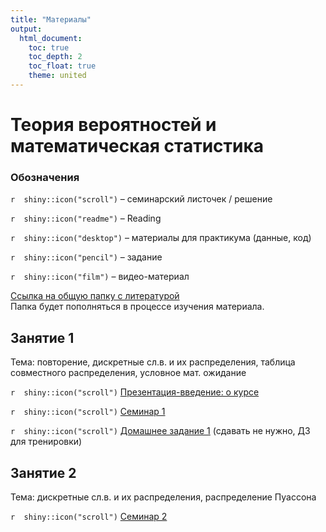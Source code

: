 ```yaml
---
title: "Материалы"
output:
  html_document:
    toc: true
    toc_depth: 2
    toc_float: true
    theme: united
---
```

# Теория вероятностей и математическая статистика

### Обозначения

`r  shiny::icon("scroll")` -- семинарский листочек / решение 

`r  shiny::icon("readme")` -- Reading

`r  shiny::icon("desktop")` -- материалы для практикума (данные, код)

`r  shiny::icon("pencil")` -- задание

`r  shiny::icon("film")` -- видео-материал


<a href="https://drive.google.com/drive/folders/14o2pmWw_KsUzGaYspwqJB20ck_Ag_yfW?usp=sharing" title=>Ссылка на общую папку с литературой</a>  
Папка будет пополняться в процессе изучения материала.
 
## Занятие 1
 
Тема: повторение, дискретные сл.в. и их распределения, таблица совместного распределения, условное мат. ожидание

`r  shiny::icon("scroll")` <a href="tvims2_intro_2024.pdf" title=>Презентация-введение: о курсе</a>

`r  shiny::icon("scroll")` <a href="tvims2_seminar1_2024.pdf" title=>Семинар 1</a>

`r  shiny::icon("scroll")` <a href="tvims2_hw1_2024.pdf" title=>Домашнее задание 1</a> (сдавать не нужно, ДЗ для тренировки)

## Занятие 2
 
Тема: дискретные сл.в. и их распределения, распределение Пуассона

`r  shiny::icon("scroll")` <a href="tvims2_seminar2_2024.pdf" title=>Семинар 2</a>



